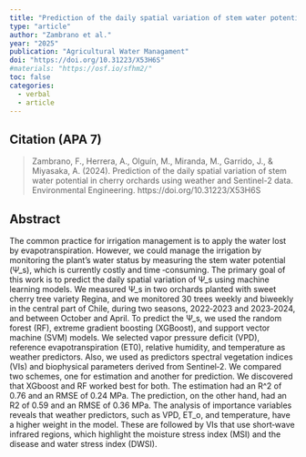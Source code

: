 ```yaml
---
title: "Prediction of the daily spatial variation of stem water potential in cherry orchards using weather and Sentinel-2 data"
type: "article"
author: "Zambrano et al."
year: "2025"
publication: "Agricultural Water Managament"
doi: "https://doi.org/10.31223/X53H6S"
#materials: "https://osf.io/sfhm2/"
toc: false
categories:
  - verbal
  - article
---
```


## Citation (APA 7)

> Zambrano, F., Herrera, A., Olguín, M., Miranda, M., Garrido, J., & Miyasaka, A. (2024). Prediction of the daily spatial variation of stem water potential in cherry orchards using weather and Sentinel-2 data. Environmental Engineering. https://doi.org/10.31223/X53H6S


## Abstract

The  common  practice  for  irrigation  management  is  to apply the water lost by evapotranspiration. However,  we  could manage the irrigation by monitoring  the plant's water status by measuring  the
stem  water  potential  (Ψ_s),  which  is  currently costly and time
‐consuming.  The primary goal of this work is to predict the daily spatial variation of Ψ_s using machine learning models. We measured
Ψ_s in  two  orchards planted with sweet cherry tree variety Regina, and we monitored  30 trees weekly and  biweekly  in  the  central  part  of  Chile,  during  two  seasons,  2022‐2023  and  2023‐2024,  and
between  October  and  April.  To  predict  the Ψ_s, we used the random forest (RF), extreme gradient boosting (XGBoost),  and support vector machine (SVM) models. We selected vapor pressure deficit (VPD), reference    evapotranspiration    (ET0),   relative   humidity, and   temperature   as   weather predictors.  Also, we used as predictors  spectral vegetation  indices (VIs) and biophysical parameters
derived from Sentinel‐2.  We compared two schemes, one for estimation and another for prediction. We discovered  that XGboost and RF worked best for both. The estimation had an R^2 of 0.76 and an RMSE of 0.24 MPa. The prediction,  on the other hand, had an R2 of 0.59 and an RMSE of 0.36 MPa. The   analysis   of   importance  variables  reveals  that  weather  predictors,  such  as  VPD,  ET_o,  and temperature,  have  a  higher  weight  in  the  model.  These  are  followed  by  VIs  that  use  short‐wave infrared  regions,  which  highlight  the  moisture  stress index (MSI) and the disease and water stress index (DWSI).
